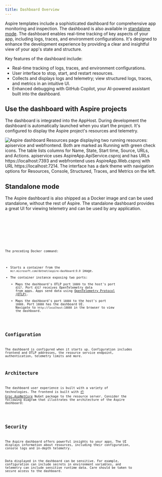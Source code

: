 ```yaml
---
title: Dashboard Overview
---
```


Aspire templates include a sophisticated dashboard for comprehensive app monitoring and inspection. The dashboard is also available in [standalone mode](#standalone-mode). The dashboard enables real-time tracking of key aspects of your app, including logs, traces, and environment configurations. It's designed to enhance the development experience by providing a clear and insightful view of your app's state and structure.

Key features of the dashboard include:

- Real-time tracking of logs, traces, and environment configurations.
- User interface to stop, start, and restart resources.
- Collects and displays logs and telemetry; view structured logs, traces, and metrics in an intuitive UI.
- Enhanced debugging with GitHub Copilot, your AI-powered assistant built into the dashboard.

## Use the dashboard with Aspire projects

The dashboard is integrated into the AppHost. During development the dashboard is automatically launched when you start the project. It's configured to display the Aspire project's resources and telemetry.

![Aspire dashboard Resources page displaying two running resources: apiservice and webfrontend. Both are marked as Running with green check icons. The table lists columns for Name, State, Start time, Source, URLs, and Actions. apiservice uses AspireApp.ApiService.csproj and has URLs https://localhost:7393 and webfrontend uses AspireApp.Web.csproj with URL https://localhost:7214. The interface has a dark theme with navigation options for Resources, Console, Structured, Traces, and Metrics on the left.](../../../assets/get-started/aspire-dashboard.png)

## Standalone mode

The Aspire dashboard is also shipped as a Docker image and can be used standalone, without the rest of Aspire. The standalone dashboard provides a great UI for viewing telemetry and can be used by any application.


<Tabs>
  <TabItem label="Linux" icon="linux">
      <Code title="Bash — Run Aspire from Docker" code={`docker run --rm -it -p 18888:18888 -p 4317:18889 -d --name aspire-dashboard \\
    mcr.microsoft.com/dotnet/aspire-dashboard:9.0`} lang="bash" frame="terminal" />
  </TabItem>

  <TabItem label="Windows" icon="seti:windows">
      <Code title="PowerShell — Run Aspire from Docker" code={`docker run --rm -it -p 18888:18888 -p 4317:18889 -d --name aspire-dashboard \`
    mcr.microsoft.com/dotnet/aspire-dashboard:9.0`} lang="powershell" frame="terminal" />
  </TabItem>
</Tabs>

The preceding Docker command:

- Starts a container from the `mcr.microsoft.com/dotnet/aspire-dashboard:9.0` image.
- The container instance exposing two ports:
  - Maps the dashboard's OTLP port `18889` to the host's port `4317`. Port `4317` receives OpenTelemetry data from apps. Apps send data using [OpenTelemetry Protocol (OTLP)](https://opentelemetry.io/docs/specs/otlp/).
  - Maps the dashboard's port `18888` to the host's port `18888`. Port `18888` has the dashboard UI. Navigate to `http://localhost:18888` in the browser to view the dashboard.

## Configuration

The dashboard is configured when it starts up. Configuration includes frontend and OTLP addresses, the resource service endpoint, authentication, telemetry limits and more.

## Architecture

The dashboard user experience is built with a variety of technologies. The frontend is built with [📦 Grpc.AspNetCore](https://www.nuget.org/packages/Grpc.AspNetCore) NuGet package to the resource server. Consider the following diagram that illustrates the architecture of the Aspire dashboard:


<ArchitectureDiagram style="border-radius: .5rem; box-shadow: var(--sl-shadow-sm)" />

## Security

The Aspire dashboard offers powerful insights to your apps. The UI displays information about resources, including their configuration, console logs and in-depth telemetry.

Data displayed in the dashboard can be sensitive. For example, configuration can include secrets in environment variables, and telemetry can include sensitive runtime data. Care should be taken to secure access to the dashboard.